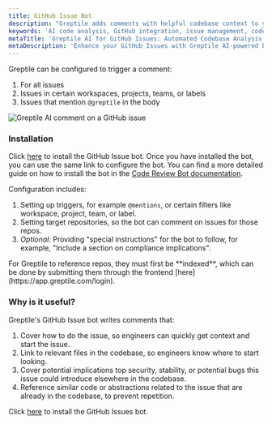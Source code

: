 ```yaml
---
title: GitHub Issue Bot
description: "Greptile adds comments with helpful codebase context to your GitHub Issues"
keywords: 'AI code analysis, GitHub integration, issue management, codebase context, automated insights, developer productivity'
metaTitle: 'Greptile AI for GitHub Issues: Automated Codebase Analysis and Insights'
metaDescription: 'Enhance your GitHub Issues with Greptile AI-powered bot. Get automated codebase context, security insights, and relevant code references to boost developer productivity.'
---
```


Greptile can be configured to trigger a comment:

1. For all issues
2. Issues in certain workspaces, projects, teams, or labels
3. Issues that mention `@greptile` in the body

<Frame>
  <img src="/images/githubissuebot.png" alt="Greptile AI comment on a GitHub issue" />
</Frame>

### Installation

Click [here](https://app.greptile.com/login) to install the GitHub Issue bot. Once you have installed the bot, you can use the same link to configure the bot. You can find a more detailed guide on how to install the bot in the [Code Review Bot documentation](/apps/code-review).

Configuration includes:

1. Setting up triggers, for example `@mentions`, or certain filters like workspace, project, team, or label.
2. Setting target repositories, so the bot can comment on issues for those repos.
3. _Optional_: Providing "special instructions" for the bot to follow, for example, "Include a section on compliance implications".

<Note>
  For Greptile to reference repos, they must first be **indexed**, which can be
  done by submitting them through the frontend
  [here](https://app.greptile.com/login).
</Note>

### Why is it useful?

Greptile's GitHub Issue bot writes comments that:

1. Cover how to do the issue, so engineers can quickly get context and start the issue.
2. Link to relevant files in the codebase, so engineers know where to start looking.
3. Cover potential implications top security, stability, or potential bugs this issue could introduce elsewhere in the codebase.
4. Reference similar code or abstractions related to the issue that are already in the codebase, to prevent repetition.

Click [here](https://app.greptile.com/login) to install the GitHub Issues bot.
